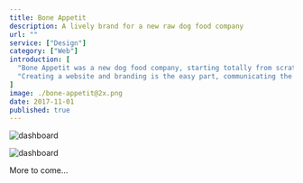 ```yaml
---
title: Bone Appetit
description: A lively brand for a new raw dog food company
url: ""
service: ["Design"]
category: ["Web"]
introduction: [
  "Bone Appetit was a new dog food company, starting totally from scratch. They needed a website & branding that would get the company into a position to begin taking subscriptions.",
  "Creating a website and branding is the easy part, communicating the main selling points of the product, whilst providing important information around the benefits of raw dog food and building trust with pet owners, is the challenge."
]
image: ./bone-appetit@2x.png
date: 2017-11-01
published: true
---
```


<div className="scroll scroll-offset flex items-start full -mb-16 -ml-1 md:-ml-8">
<Screen device="small">

  ![dashboard](./mobile/home-01@2x.png)

</Screen>
<Screen device="medium">

  ![dashboard](./desktop/home-01@2x.jpg)

</Screen>
</div>

<div className="content text-center pt-64 pb-24 font-bold text-f3">
More to come…
</div>
